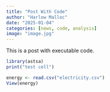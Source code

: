 ```yaml
---
title: "Post With Code"
author: "Harlow Malloc"
date: "2025-01-04"
categories: [news, code, analysis]
image: "image.jpg"
---
```


This is a post with executable code.

```r
library(astsa)
print("test cell")
```

```r
energy <- read.csv("electricity.csv")
View(energy)
```

